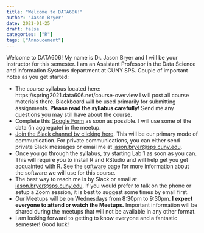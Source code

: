 ```yaml
---
title: "Welcome to DATA606!"
author: "Jason Bryer"
date: 2021-01-25
draft: false
categories: ["R"]
tags: ["Annoucement"]
---
```


Welcome to DATA606! My name is Dr. Jason Bryer and I will be your instructor for this semester. I am an Assistant Professor in the Data Science and Information Systems department at CUNY SPS. Couple of important notes as you get started:

* The course syllabus located here: https://spring2021.data606.net/course-overview I will post all course materials there. Blackboard will be used primarily for submitting assignments. **Please read the syllabus carefully!** Send me any questions you may still have about the course.
* Complete this [Google Form](https://forms.gle/FGsUWy61k8A3ujYH9) as soon as possible. I will use some of the data (in aggregate) in the meetup.
* [Join the Slack channel by clicking here](https://join.slack.com/t/data606spring2021/shared_invite/zt-kdk4bypz-x5zJS0oTypT3TEPilfy~IA). This will be our primary mode of communication. For private communications, you can either send private Slack messages or email me at [jason.bryer@sps.cuny.edu](mailto:jason.bryer@sps.cuny.edu).
* Once you go through the syllabus, try starting Lab 1 as soon as you can. This will require you to install R and RStudio and will help get you get acquainted with R. See the [software page](/course-overview/software/) for more information about the software we will use for this course.
* The best way to reach me is by Slack or email at [jason.bryer@sps.cuny.edu](mailto:jason.bryer@sps.cuny.edu). If you would prefer to talk on the phone or setup a Zoom session, it is best to suggest some times by email first.
* Our Meetups will be on Wednesdays from 8:30pm to 9:30pm. **I expect everyone to attend or watch the Meetups.** Important information will be shared during the meetups that will not be available in any other format.
* I am looking forward to getting to know everyone and a fantastic semester! Good luck!

<!-- iframe width="560" height="315" src="https://www.youtube.com/embed/yIyferBnO24" frameborder="0" allow="accelerometer; autoplay; encrypted-media; gyroscope; picture-in-picture" allowfullscreen></iframe -->

<!-- iframe src="/slides/2019-01-24-Intro_to_Course.html#1" width="1024px" height="768px"  frameborder="0" allowfullscreen>
</iframe -->
